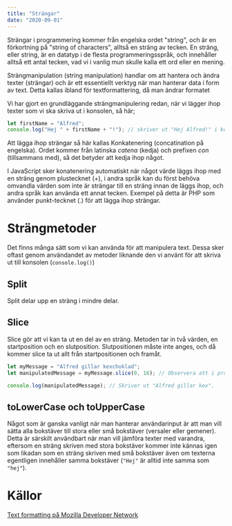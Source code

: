 ```yaml
---
title: "Strängar"
date: "2020-09-01"
---
```


Strängar i programmering kommer från engelska ordet "string", och är en förkortning på "string of characters", alltså en sträng av tecken. En sträng, eller string, är en datatyp i de flesta programmeringsspråk, och innehåller alltså ett antal tecken, vad vi i vanlig mun skulle kalla ett ord eller en mening.

Strängmanipulation (string manipulation) handlar om att hantera och ändra texter (strängar) och är ett essentiellt verktyg när man hanterar data i form av text. Detta kallas ibland för textformattering, då man ändrar formatet 

Vi har gjort en grundläggande strängmanipulering redan, när vi lägger ihop texter som vi ska skriva ut i konsolen, så här;

```javascript
let firstName = "Alfred";
console.log("Hej " + firstName + "!"); // skriver ut "Hej Alfred!" i konsolen
```

Att lägga ihop strängar så här kallas Konkatenering (concatination på engelska). Ordet kommer från latinska *catena* (kedja) och prefixen *con* (tillsammans med), så det betyder att kedja ihop något.

I JavaScript sker konatenering automatiskt när något värde läggs ihop med en sträng genom plustecknet (+), i andra språk kan du först behöva omvandla värden som inte är strängar till en sträng innan de läggs ihop, och andra språk kan använda ett annat tecken. Exempel på detta är PHP som använder punkt-tecknet (.) för att lägga ihop strängar.

# Strängmetoder
Det finns många sätt som vi kan använda för att manipulera text. Dessa sker oftast genom användandet av metoder liknande den vi använt för att skriva ut till konsolen (`console.log()`)

## Split
Split delar upp en sträng i mindre delar.

## Slice
Slice gör att vi kan ta ut en del av en sträng. Metoden tar in två värden, en startposition och en slutposition. Slutpositionen måste inte anges, och då kommer slice ta ut allt från startpositionen och framåt.

```javascript
let myMessage = "Alfred gillar kexchoklad";
let manipulatedMessage = myMessage.slice(0, 16); // Observera att i programmering börjar man alltid räkna från 0

console.log(manipulatedMessage); // Skriver ut "Alfred gillar kex".

```



## toLowerCase och toUpperCase
Något som är ganska vanligt när man hanterar användarinput är att man vill sätta alla bokstäver till stora eller små bokstäver (versaler eller gemener). Detta är särskilt användbart när man vill jämföra texter med varandra, eftersom en sträng skriven med stora bokstäver kommer inte kännas igen som likadan som en sträng skriven med små bokstäver även om texterna egentligen innehåller samma bokstäver (`"Hej"` är alltid inte samma som `"hej"`).

# Källor
[Text formatting på Mozilla Developer Network](https://developer.mozilla.org/en-US/docs/Web/JavaScript/Guide/Text_formatting)